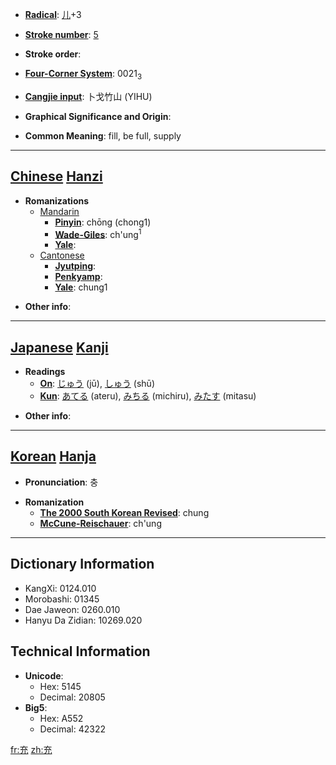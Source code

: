 * '''[[Wiktionary:Chinese radical index| Radical]]''': [[Wiktionary:Chinese radical index 儿|儿]]+3

* '''[[Wiktionary:Chinese total strokes index|Stroke number]]''': [[Wiktionary:Chinese total strokes index 5|5]]

* '''Stroke order''': 

* '''[[Wiktionary:Chinese four corner index|Four-Corner System]]''': 0021<sub>3</sub>

* '''[[Wiktionary:Chinese Cangjie index|Cangjie input]]''': 卜戈竹山 (YIHU)

* '''Graphical Significance and Origin''': 

* '''Common Meaning''': fill, be full, supply

----

== [[Chinese]] [[Hanzi]] ==

* '''Romanizations'''
** [[Mandarin]]
*** '''[[Pinyin]]''': chōng (chong1)
*** '''[[Wade-Giles]]''': ch'ung<sup>1</sup>
*** '''[[Yale]]''': 
**[[Cantonese]]
***'''[[Jyutping]]''':
***'''[[Penkyamp]]''': 
***'''[[Yale]]''': chung1

* '''Other info''': 

----

== [[Japanese]] [[Kanji]] ==

* '''Readings'''
** '''[[On]]''': [[じゅう]] (jū), [[しゅう]] (shū)
** '''[[Kun]]''': [[あてる]] (ateru), [[みちる]] (michiru), [[みたす]] (mitasu)

* '''Other info''':  

----

== [[Korean]] [[Hanja]] ==

* '''Pronunciation''': 충

* '''Romanization'''
** '''[[The 2000 South Korean Revised Romanization|The 2000 South Korean Revised]]''': chung
** '''[[McCune-Reischauer]]''': ch'ung

----

== Dictionary Information ==

* KangXi: 0124.010
* Morobashi: 01345
* Dae Jaweon: 0260.010
* Hanyu Da Zidian: 10269.020

== Technical Information ==

* '''Unicode''':
** Hex: 5145
** Decimal: 20805
* '''Big5''':
** Hex: A552
** Decimal: 42322

[[fr:充]]
[[zh:充]]